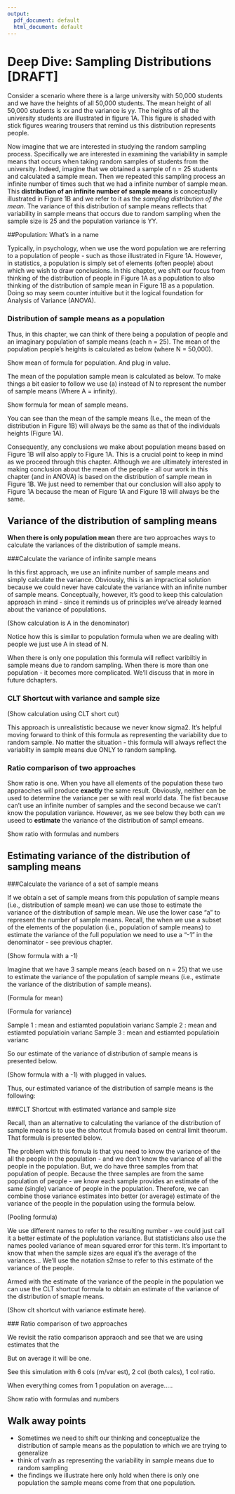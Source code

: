 ```yaml
---
output:
  pdf_document: default
  html_document: default
---
```


# Deep Dive: Sampling Distributions [DRAFT]

Consider a scenario where there is a large university with 50,000 students and we have the heights of all 50,000 students. The mean height  of all 50,000 students is xx and the variance is yy. The heights of all the university students are illustrated in figure 1A. This figure is shaded with stick figures wearing trousers that remind us this distribution represents people.

Now imagine that we are interested in studying the random sampling process. Specifically we are interested in examining the variability in sample means that occurs when taking random samples of students from the university. Indeed, imagine that we obtained a sample of n = 25 students and calculated a sample mean.  Then we repeated this sampling process an infinite number of times such that we had a infinite number of sample mean. This **distribution of an infinite number of sample means **is conceptually illustrated in Figure 1B and we refer to it as the *sampling distribution of the mean*. The variance of this distribution of sample means reflects that variability in sample means that occurs due to random sampling when the sample size is 25 and the population variance is YY.

##Population: What’s in a name

Typically, in psychology, when we use the word population we are referring to a population of people - such as those illustrated in Figure 1A. However, in statistics, a population is simply set of elements (often people) about which we wish to draw conclusions. In this chapter, we shift our focus from thinking of the distribution of people in Figure 1A as a population to also thinking of the distribution of sample mean in Figure 1B as a population.  Doing so may seem counter intuitive but it the logical foundation for Analysis of Variance (ANOVA). 

### Distribution of sample means as a population
Thus, in this chapter, we can think of there being a population of people and an imaginary population of sample means (each n = 25). The mean of the population people’s heights is calculated as below (where N = 50,000).

Show mean of formula for population. And plug in value.

The mean of the population sample mean is calculated as below. To make things a bit easier to follow we use (a) instead of N to represent the number of sample means (Where A = infinity). 

Show formula for mean of sample means.

You can see than the mean of the sample means (I.e., the mean of the distribution in Figure 1B) will always be the same as that of the individuals heights (Figure 1A).

Consequently, any conclusions we make about population means based on Figure 1B will also apply to Figure 1A. This is a crucial point to keep in mind as we proceed through this chapter. Although we are ultimately interested in making conclusion about the mean of the people - all our work in this chapter (and in ANOVA) is based on the distribution of sample mean in Figure 1B. We just need to remember that our conclusion will also apply to Figure 1A because the mean of Figure 1A and Figure 1B will always be the same.

## Variance of the distribution of sampling means

**When there is only population mean** there are two approaches ways to calculate the variances of the distribution of sample means. 

###Calculate the variance of infinite sample means

In this first approach, we use an infinite number of sample means and simply calculate the variance. Obviously, this is an impractical solution because we could never have calculate the variance with an infinite number of sample means. Conceptually, however, it’s good to keep this calculation approach in mind - since it reminds us of principles we’ve already learned about the variance of populations. 

(Show calculation is A in the denominator)

Notice how this is similar to population formula when we are dealing with people we just use A in stead of N.

When there is only one population this formula will reflect varibiltiy in sample means due to random sampling. When there is more than one population - it becomes more complicated. We’ll discuss that in more in future dchapters.

### CLT Shortcut with variance and sample size

(Show calculation using CLT short cut)

This approach is unrealististic because we never know sigma2.
It’s helpful moving forward to think of this formula as representing the variability due to random sample. No matter the situation - this formula will always reflect the variabilty in sample means due ONLY to random sampling.


### Ratio comparison of two approaches

Show ratio is one. When you have all elements of the population these two appraoches will produce **exactly** the same result. Obviously, neither can be used to determine the variance per se with real world data. The fist because can’t use an infinite number of samples and the second because we can’t know the population variance. However, as we see below they both can we useed to **estimate** the variance of the distribution of sampl emeans. 

Show ratio with formulas and numbers



## Estimating variance of the distribution of sampling means

###Calculate the variance of a set of sample means

If we obtain a set of sample means from this population of sample means (i.e., distribution of sample mean) we can use those to estimate the variance of the distribution of sample mean. We use the lower case “a” to represent the number of sample means.  Recall, the when we use a subset of the elements of the population (i.e., population of sample means) to estimate the variance of the full population we need to use a “-1” in the denominator - see previous chapter. 

(Show formula with a -1)

Imagine that we have 3 sample means (each based on n = 25) that we use to estimate the variance of the population of sample means (i.e., estimate the variance of the distribution of sample means).   

(Formula for mean)

(Formula for variance)


Sample 1 : mean and  estiamted populatioin varianc
Sample 2 : mean and  estiamted populatioin varianc
Sample 3 : mean and  estiamted populatioin varianc

So our estimate of the variance of distribution of sample means is presented below.


(Show formula with a -1) with plugged in values.

Thus, our estimated variance of the distribution of sample means is the following:



###CLT Shortcut with estimated variance and sample size

Recall, than an alternative to calculating the variance of the distribution of sample means is to use the shortcut fromula based on central limit theorum. That formula is presented below.


The problem with this fomula is that you need to know the variance of the all the people in the population - and we don’t know the variance of all the people in the population. But, we do have three samples from that population of people. Because the three samples are from the same population of people - we know each sample provides an estimate of the same (single) variance of people in the population. Therefore, we can combine those variance estimates into better (or average) estimate of the variance of the people in the population using the formula below. 


(Pooling formula)


We use different names to refer to the resulting number - we could just call it a better estimate of the poplulation variance. But statisticians also use the names pooled variance of mean squared error for this term. It’s important to know that when the sample sizes are equal it’s the average of the variances... We’ll use the notation s2mse to refer to this estimate of the variance of the people.

Armed with the estimate of the variance of the people in the population we can use the CLT shortcut formula to obtain an estimate of the variance of the distribution of smaple means.

(Show clt shortcut with variance estimate here).



 ### Ratio comparison of two approaches

We revisit the ratio comparison appraoch and see that we are using estimates that the 

But on average it will be one.

See this simulation with 6 cols (m/var est), 2 col (both calcs), 1 col ratio.

When everything comes from 1 population on average.....

Show ratio with formulas and numbers


## Walk away points
- Sometimes we need to shift our thinking and conceptualize the distribution of sample means as the population to which we are trying to generalize
- think of var/n as representing the variability in sample means due to random sampling
- the findings we illustrate here only hold when there is only one population the sample means come from that one population.










